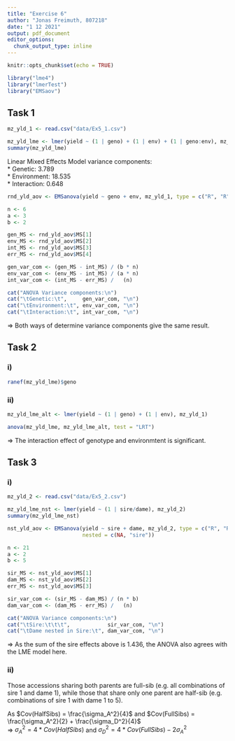 ```yaml
---
title: "Exercise 6"
author: "Jonas Freimuth, 807218"
date: "1 12 2021"
output: pdf_document
editor_options: 
  chunk_output_type: inline
---
```


```r
knitr::opts_chunk$set(echo = TRUE)

library("lme4")
library("lmerTest")
library("EMSaov")
```

## Task 1

```r
mz_yld_1 <- read.csv("data/Ex5_1.csv")

mz_yld_lme <- lmer(yield ~ (1 | geno) + (1 | env) + (1 | geno:env), mz_yld_1)
summary(mz_yld_lme)
```

Linear Mixed Effects Model variance components:  
* Genetic:      3.789  
* Environment: 18.535  
* Interaction:  0.648  

```r
rnd_yld_aov <- EMSanova(yield ~ geno + env, mz_yld_1, type = c("R", "R"))

n <- 6
a <- 3
b <- 2

gen_MS <- rnd_yld_aov$MS[1]
env_MS <- rnd_yld_aov$MS[2]
int_MS <- rnd_yld_aov$MS[3]
err_MS <- rnd_yld_aov$MS[4]

gen_var_com <- (gen_MS - int_MS) / (b * n) 
env_var_com <- (env_MS - int_MS) / (a * n) 
int_var_com <- (int_MS - err_MS) /   (n)   

cat("ANOVA Variance components:\n")
cat("\tGenetic:\t",     gen_var_com, "\n")
cat("\tEnvironment:\t", env_var_com, "\n")
cat("\tInteraction:\t", int_var_com, "\n")
```

$\Rightarrow$ Both ways of determine variance components give the same result.

## Task 2

### i)
```r
ranef(mz_yld_lme)$geno
```


### ii)

```r
mz_yld_lme_alt <- lmer(yield ~ (1 | geno) + (1 | env), mz_yld_1)

anova(mz_yld_lme, mz_yld_lme_alt, test = "LRT")
```

$\Rightarrow$ The interaction effect of genotype and environmtent is significant.  

## Task 3

### i)

```r
mz_yld_2 <- read.csv("data/Ex5_2.csv")

mz_yld_lme_nst <- lmer(yield ~ (1 | sire/dame), mz_yld_2)
summary(mz_yld_lme_nst)
```



```r
nst_yld_aov <- EMSanova(yield ~ sire + dame, mz_yld_2, type = c("R", "R"),
                        nested = c(NA, "sire"))

n <- 21
a <- 2
b <- 5

sir_MS <- nst_yld_aov$MS[1]
dam_MS <- nst_yld_aov$MS[2]
err_MS <- nst_yld_aov$MS[3]

sir_var_com <- (sir_MS - dam_MS) / (n * b)
dam_var_com <- (dam_MS - err_MS) /   (n)

cat("ANOVA Variance components:\n")
cat("\tSire:\t\t\t",            sir_var_com, "\n")
cat("\tDame nested in Sire:\t", dam_var_com, "\n")
```

$\Rightarrow$ As the sum of the sire effects above is $1.436$, the ANOVA also
agrees with the LME model here.


### ii)

Those accessions sharing both parents are full-sib (e.g. all combinations of 
sire 1 and dame 1), while those that share only one parent are half-sib (e.g.
combinations of sire 1 with dame 1 to 5).

As $Cov(HalfSibs) = \frac{\sigma_A^2}{4}$ and 
$Cov(FullSibs) = \frac{\sigma_A^2}{2} + \frac{\sigma_D^2}{4}$  
$\Rightarrow$
$\sigma_A^2 = 4 * Cov(HalfSibs)$ and 
$\sigma_D^2 = 4 * Cov(FullSibs) - 2 \sigma_A^2$

